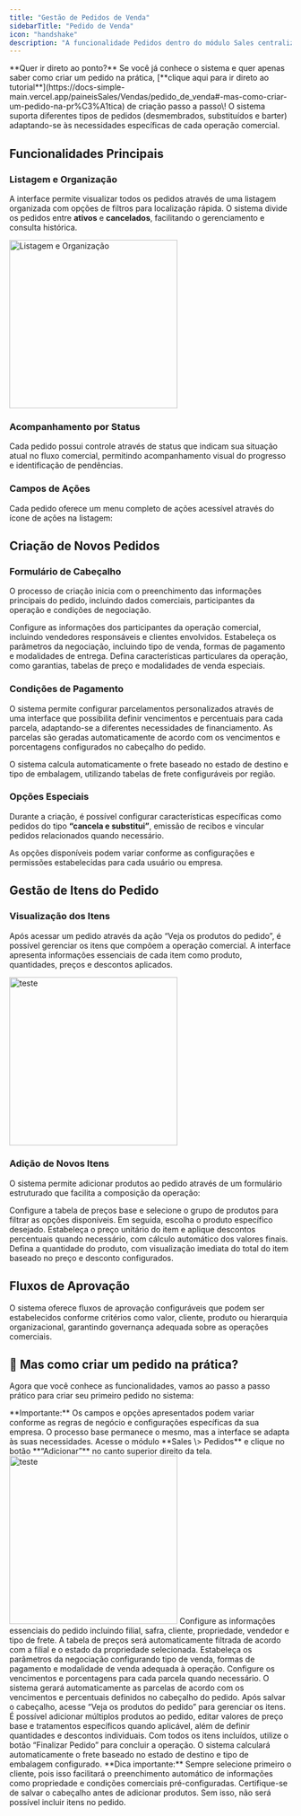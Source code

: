 ```yaml
---
title: "Gestão de Pedidos de Venda"
sidebarTitle: "Pedido de Venda"
icon: "handshake"
description: "A funcionalidade Pedidos dentro do módulo Sales centraliza toda a operação comercial do sistema, permitindo criar, acompanhar e gerenciar pedidos de forma eficiente."
---
```


<Info>
  **Quer ir direto ao ponto?** Se você já conhece o sistema e quer apenas saber como criar um pedido na prática, [**clique aqui para ir direto ao tutorial**](https://docs-simple-main.vercel.app/paineisSales/Vendas/pedido_de_venda#-mas-como-criar-um-pedido-na-pr%C3%A1tica) de criação passo a passo\!
</Info>

<Tip>
  O sistema suporta diferentes tipos de pedidos (desmembrados, substituídos e barter) adaptando-se às necessidades específicas de cada operação comercial.
</Tip>

## Funcionalidades Principais

### Listagem e Organização

A interface permite visualizar todos os pedidos através de uma listagem organizada com opções de filtros para localização rápida. O sistema divide os pedidos entre **ativos** e **cancelados**, facilitando o gerenciamento e consulta histórica.

<img 
  src="/images/pedidolistagem.png" 
  alt="Listagem e Organização"
  height="300"
  className="rounded-lg"
/>

### **Acompanhamento por Status**

Cada pedido possui controle através de status que indicam sua situação atual no fluxo comercial, permitindo acompanhamento visual do progresso e identificação de pendências.

### Campos de Ações

Cada pedido oferece um menu completo de ações acessível através do ícone de ações na listagem:

<CardGroup cols={2}>
  <Card title="Visualizar" icon="eye">
    
  </Card>
  <Card title="Criar Cópia (Clone)" icon="copy">
    
  </Card>
  <Card title="Copiar pedido (Novo)" icon="clone">
    
  </Card >
  <Card title="Reabrir pedido" icon="up">
    
  </Card>
  <Card title="Reprovar pedido" icon="thumbs-down">
    
  </Card>
  <Card title="Cancelar pedido" icon="circle-minus">
    
  </Card>
  <Card title="Liberar desmembrar" icon="shield-halved">
    
  </Card>
  <Card title="Eliminar Resíduos" icon="recycle">
    
  </Card>
  <Card title="Logs de aprovações" icon="clock-rotate-left">
    
  </Card>
  <Card title="Excluir pedido" icon="trash">
    
  </Card>
</CardGroup>

## Criação de Novos Pedidos

### Formulário de Cabeçalho

O processo de criação inicia com o preenchimento das informações principais do pedido, incluindo dados comerciais, participantes da operação e condições de negociação.

<Steps>
  <Step title="Definição das Partes">
    Configure as informações dos participantes da operação comercial, incluindo vendedores responsáveis e clientes envolvidos.
  </Step>
  <Step title="Condições comerciais">
    Estabeleça os parâmetros da negociação, incluindo tipo de venda, formas de pagamento e modalidades de entrega.
  </Step>
  <Step title="Configurações Específicas">
    Defina características particulares da operação, como garantias, tabelas de preço e modalidades de venda especiais.
  </Step>
</Steps>

### **Condições de Pagamento**

O sistema permite configurar parcelamentos personalizados através de uma interface que possibilita definir vencimentos e percentuais para cada parcela, adaptando-se a diferentes necessidades de financiamento. As parcelas são geradas automaticamente de acordo com os vencimentos e porcentagens configurados no cabeçalho do pedido.

<Note>
  O sistema calcula automaticamente o frete baseado no estado de destino e tipo de embalagem, utilizando tabelas de frete configuráveis por região.
</Note>

### Opções Especiais

Durante a criação, é possível configurar características específicas como pedidos do tipo **“cancela e substitui”**, emissão de recibos e vincular pedidos relacionados quando necessário.

<Warning>
  As opções disponíveis podem variar conforme as configurações e permissões estabelecidas para cada usuário ou empresa.
</Warning>

## Gestão de Itens do Pedido

### Visualização dos Itens

Após acessar um pedido através da ação “Veja os produtos do pedido”, é possível gerenciar os itens que compõem a operação comercial. A interface apresenta informações essenciais de cada item como produto, quantidades, preços e descontos aplicados.

<img 
  src="/itempedido.png" 
  alt="teste"
  height="300"
  className="rounded-lg"
/>

### Adição de Novos Itens

O sistema permite adicionar produtos ao pedido através de um formulário estruturado que facilita a composição da operação:

<Steps>
  <Step title="Seleção do Produto">
    Configure a tabela de preços base e selecione o grupo de produtos para filtrar as opções disponíveis. Em seguida, escolha o produto específico desejado.
  </Step>
  <Step title="Definição de preços">
    Estabeleça o preço unitário do item e aplique descontos percentuais quando necessário, com cálculo automático dos valores finais.
  </Step>
  <Step title="Quantidades">
    Defina a quantidade do produto, com visualização imediata do total do item baseado no preço e desconto configurados.
  </Step>
</Steps>

## Fluxos de Aprovação

O sistema oferece fluxos de aprovação configuráveis que podem ser estabelecidos conforme critérios como valor, cliente, produto ou hierarquia organizacional, garantindo governança adequada sobre as operações comerciais.

## 🤔 Mas como criar um pedido na prática?

Agora que você conhece as funcionalidades, vamos ao passo a passo prático para criar seu primeiro pedido no sistema:

<Warning>
  **Importante:** Os campos e opções apresentados podem variar conforme as regras de negócio e configurações específicas da sua empresa. O processo base permanece o mesmo, mas a interface se adapta às suas necessidades.
</Warning>

<Steps>
  <Step title="Iniciando a Criação">
    Acesse o módulo **Sales \> Pedidos** e clique no botão **“Adicionar”** no canto superior direito da tela.
            <img 
    src="pedidopasso1.png" 
    alt="teste"
    height="300"
    className="rounded-lg"
    />
  </Step>
  <Step title="Preenchendo o Cabeçalho">
    Configure as informações essenciais do pedido incluindo filial, safra, cliente, propriedade, vendedor e tipo de frete. A tabela de preços será automaticamente filtrada de acordo com a filial e o estado da propriedade selecionada.
  </Step>
  <Step title="Definindo Condições Comerciais">
    Estabeleça os parâmetros da negociação configurando tipo de venda, formas de pagamento e modalidade de venda adequada à operação.
  </Step>
  <Step title="Configurando Parcelamento">
    Configure os vencimentos e porcentagens para cada parcela quando necessário. O sistema gerará automaticamente as parcelas de acordo com os vencimentos e percentuais definidos no cabeçalho do pedido.
  </Step>
  <Step title="Adicionando Produtos">
    Após salvar o cabeçalho, acesse “Veja os produtos do pedido” para gerenciar os itens. É possível adicionar múltiplos produtos ao pedido, editar valores de preço base e tratamentos específicos quando aplicável, além de definir quantidades e descontos individuais.
  </Step>
  <Step title="Finalizando">
    Com todos os itens incluídos, utilize o botão “Finalizar Pedido” para concluir a operação. O sistema calculará automaticamente o frete baseado no estado de destino e tipo de embalagem configurado.
  </Step>
</Steps>

<Note>
  **Dica importante:** Sempre selecione primeiro o cliente, pois isso facilitará o preenchimento automático de informações como propriedade e condições comerciais pré-configuradas.
</Note>

<Warning>
  Certifique-se de salvar o cabeçalho antes de adicionar produtos. Sem isso, não será possível incluir itens no pedido.
</Warning>